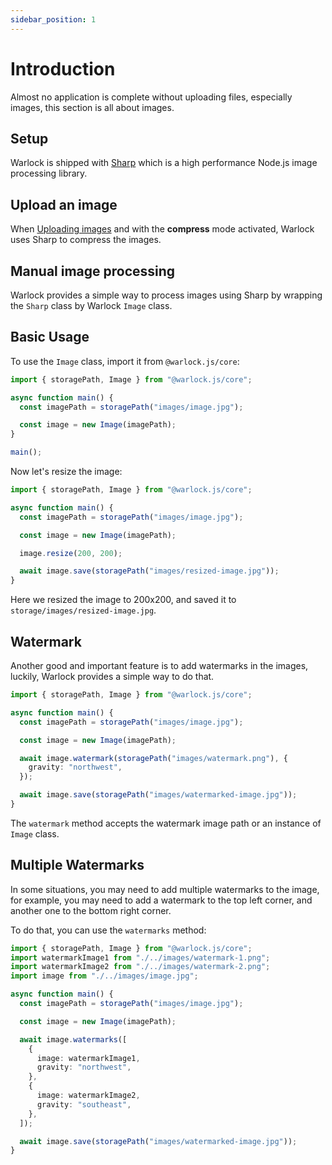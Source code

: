 ```yaml
---
sidebar_position: 1
---
```


# Introduction

Almost no application is complete without uploading files, especially images, this section is all about images.

## Setup

Warlock is shipped with [Sharp](https://sharp.pixelplumbing.com) which is a high performance Node.js image processing library.

## Upload an image

When [Uploading images](./../upload/compressing-images) and with the **compress** mode activated, Warlock uses Sharp to compress the images.

## Manual image processing

Warlock provides a simple way to process images using Sharp by wrapping the `Sharp` class by Warlock `Image` class.

## Basic Usage

To use the `Image` class, import it from `@warlock.js/core`:

```ts title="src/app/main.ts"
import { storagePath, Image } from "@warlock.js/core";

async function main() {
  const imagePath = storagePath("images/image.jpg");

  const image = new Image(imagePath);
}

main();
```

Now let's resize the image:

```ts title="src/app/main.ts"
import { storagePath, Image } from "@warlock.js/core";

async function main() {
  const imagePath = storagePath("images/image.jpg");

  const image = new Image(imagePath);

  image.resize(200, 200);

  await image.save(storagePath("images/resized-image.jpg"));
}
```

Here we resized the image to 200x200, and saved it to `storage/images/resized-image.jpg`.

## Watermark

Another good and important feature is to add watermarks in the images, luckily, Warlock provides a simple way to do that.

```ts title="src/app/main.ts"
import { storagePath, Image } from "@warlock.js/core";

async function main() {
  const imagePath = storagePath("images/image.jpg");

  const image = new Image(imagePath);

  await image.watermark(storagePath("images/watermark.png"), {
    gravity: "northwest",
  });

  await image.save(storagePath("images/watermarked-image.jpg"));
}
```

The `watermark` method accepts the watermark image path or an instance of `Image` class.

## Multiple Watermarks

In some situations, you may need to add multiple watermarks to the image, for example, you may need to add a watermark to the top left corner, and another one to the bottom right corner.

To do that, you can use the `watermarks` method:

```ts title="src/app/main.ts"
import { storagePath, Image } from "@warlock.js/core";
import watermarkImage1 from "./../images/watermark-1.png";
import watermarkImage2 from "./../images/watermark-2.png";
import image from "./../images/image.jpg";

async function main() {
  const imagePath = storagePath("images/image.jpg");

  const image = new Image(imagePath);

  await image.watermarks([
    {
      image: watermarkImage1,
      gravity: "northwest",
    },
    {
      image: watermarkImage2,
      gravity: "southeast",
    },
  ]);

  await image.save(storagePath("images/watermarked-image.jpg"));
}
```
